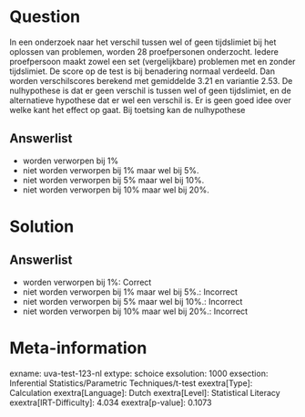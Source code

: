 Question
========

In een onderzoek naar het verschil tussen wel of geen tijdslimiet bij
het oplossen van problemen, worden 28 proefpersonen onderzocht. Iedere
proefpersoon maakt zowel een set (vergelijkbare) problemen met en zonder
tijdslimiet. De score op de test is bij benadering normaal verdeeld. Dan
worden verschilscores berekend met gemiddelde 3.21 en variantie 2.53. De
nulhypothese is dat er geen verschil is tussen wel of geen tijdslimiet,
en de alternatieve hypothese dat er wel een verschil is. Er is geen goed
idee over welke kant het effect op gaat. Bij toetsing kan de
nulhypothese

Answerlist
----------

* worden verworpen bij 1%
* niet worden verworpen bij 1% maar wel bij 5%.
* niet worden verworpen bij 5% maar wel bij 10%.
* niet worden verworpen bij 10% maar wel bij 20%.

Solution
========

Answerlist
----------

* worden verworpen bij 1%: Correct
* niet worden verworpen bij 1% maar wel bij 5%.: Incorrect
* niet worden verworpen bij 5% maar wel bij 10%.: Incorrect
* niet worden verworpen bij 10% maar wel bij 20%.: Incorrect

Meta-information
================
exname: uva-test-123-nl
extype: schoice
exsolution: 1000
exsection: Inferential Statistics/Parametric Techniques/t-test
exextra[Type]: Calculation
exextra[Language]: Dutch
exextra[Level]: Statistical Literacy
exextra[IRT-Difficulty]: 4.034
exextra[p-value]: 0.1073
